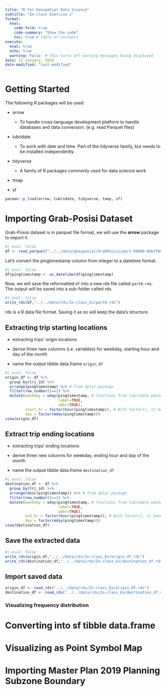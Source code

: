 ```yaml
---
title: "R for Geospatial Data Science"
subtitle: "In-class Exercise 2"
format:
  html:
    code-fold: true
    code-summary: "Show the code"
    toc: true # Table of Contents
execute:
  eval: true
  echo: true
  warning: False  # This turns off warning messages being displayed
date: 15 January, 2024
date-modified: "last-modified"
---
```


# Getting Started

The following R packages will be used:

-   arrow

    -   To handle cross-language development platform to handle databases and data conversion. (e.g. read Parquet files)

-   lubridate

    -   To work with date and time. Part of the tidyverse family, but needs to be installed independently.

-   tidyverse

    -   A family of R packages commonly used for data science work

-   tmap

-   sf

```r
pacman::p_load(arrow, lubridate, tidyverse, tmap, sf)
```

# Importing Grab-Posisi Dataset

Grab-Posisi dataset is in parquet file format, we will use the **arrow** package to import it.

```r
#| eval: false
df <- read_parquet("../../data/geospatial/GrabPosisi/part-00000-8bbff892-97d2-4011-9961-703e38972569.c000.snappy.parquet")
```

Let's convert the pingtimestamp column from integer to a datetime format.

```r
#| eval: false
df$pingtimestamp <- as_datetime(df$pingtimestamp)
```

Now, we will save the reformatted `df` into a new rds file called `part0.rds`. The output will be saved into a sub-folder called rds.

```r
#| eval: false
write_rds(df,"../../data/rds/In-class_Ex/part0.rds")
```

rds is a R data file format. Saving it as so will keep the data's structure.

## Extracting trip starting locations

-   extracting trips' origin locations

-   derive three new columns (i.e. variables) for weekday, starting hour and day of the month

-   name the output tibble data.frame `origin_df`

```r
#| eval: false
origin_df <- df %>%
  group_by(trj_id) %>%
  arrange(pingtimestamp) %>% # from dplyr package
  filter(row_number()==1) %>%
  mutate(weekday = wday(pingtimestamp, # functions from lubridate package
                        label=TRUE,
                        abbr=TRUE),
         start_hr = factor(hour(pingtimestamp)), # With factor(), it makes it ordinal
         day = factor(mday(pingtimestamp)))
view(origin_df)
```

## Extract trip ending locations

-   extracting trips' ending locations

-   derive three new columns for weekday, ending hour and day of the month

-   name the output tibble data.frame `destination_df`

```r
#| eval: false
destination_df <- df %>%
  group_by(trj_id) %>%
  arrange(desc(pingtimestamp)) %>% # from dplyr package
  filter(row_number()==1) %>%
  mutate(weekday = wday(pingtimestamp, # functions from lubridate package
                        label=TRUE,
                        abbr=TRUE),
         end_hr = factor(hour(pingtimestamp)), # With factor(), it makes it ordinal
         day = factor(mday(pingtimestamp)))
view(destination_df)
```

## Save the extracted data
```r
#| eval: false
write_rds(origin_df,"../../data/rds/In-class_Ex/origin_df.rds")
write_rds(destination_df,"../../data/rds/In-class_Ex/destination_df.rds")
```

## Import saved data
```r
origin_df <- read_rds("../../data/rds/In-class_Ex/origin_df.rds")
destination_df <- read_rds("../../data/rds/In-class_Ex/destination_df.rds")
```

### Visualizing frequency distribution

# Converting into sf tibble data.frame

# Visualizing as Point Symbol Map

# Importing Master Plan 2019 Planning Subzone Boundary
